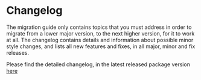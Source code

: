 # Changelog

The migration guide only contains topics that you must address in order
to migrate from a lower major version, to the next higher version,
for it to work at all. The changelog contains details and information about
possible minor style changes, and lists all new features and fixes,
in all major, minor and fix releases.

Please find the detailed changelog, in the latest released package
version [here](https://pub.dev/packages/flex_color_scheme/changelog)
